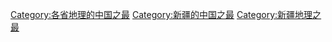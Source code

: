 [[Category:各省地理的中国之最‎|Category:各省地理的中国之最‎]]
[[Category:新疆的中国之最|Category:新疆的中国之最]]
[[Category:新疆地理之最|Category:新疆地理之最]]